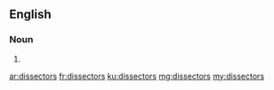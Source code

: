 ==English==

===Noun===
{{head|en|plural}}

# {{plural of|dissector|lang=en|nocat=1}}

[[ar:dissectors]]
[[fr:dissectors]]
[[ku:dissectors]]
[[mg:dissectors]]
[[my:dissectors]]